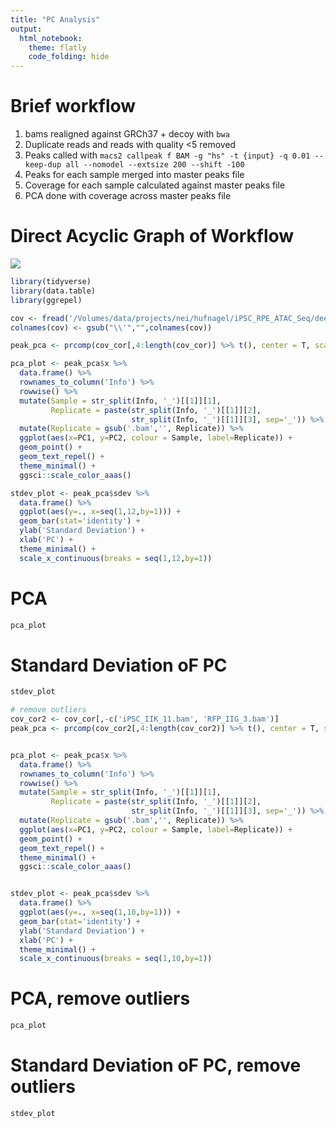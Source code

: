 ```yaml
---
title: "PC Analysis"
output: 
  html_notebook:
    theme: flatly
    code_folding: hide
---
```


# Brief workflow

  1. bams realigned against GRCh37 + decoy with `bwa`
  2. Duplicate reads and reads with quality <5 removed
  3. Peaks called with `macs2 callpeak f BAM -g "hs" -t {input} -q 0.01 --keep-dup all --nomodel --extsize 200 --shift -100`
  4. Peaks for each sample merged into master peaks file
  5. Coverage for each sample calculated against master peaks file
  6. PCA done with coverage across master peaks file
  
# Direct Acyclic Graph of Workflow
![](../dag.svg)

```r
library(tidyverse)
library(data.table)
library(ggrepel)

cov <- fread('/Volumes/data/projects/nei/hufnagel/iPSC_RPE_ATAC_Seq/deeptools/multiBamSummary.tsv')
colnames(cov) <- gsub("\\'","",colnames(cov))

peak_pca <- prcomp(cov_cor[,4:length(cov_cor)] %>% t(), center = T, scale= T)

pca_plot <- peak_pca$x %>%  
  data.frame() %>% 
  rownames_to_column('Info') %>%
  rowwise() %>% 
  mutate(Sample = str_split(Info, '_')[[1]][1],
         Replicate = paste(str_split(Info, '_')[[1]][2],
                           str_split(Info, '_')[[1]][3], sep='_')) %>% 
  mutate(Replicate = gsub('.bam','', Replicate)) %>% 
  ggplot(aes(x=PC1, y=PC2, colour = Sample, label=Replicate)) + 
  geom_point() +
  geom_text_repel() +
  theme_minimal() +
  ggsci::scale_color_aaas()

stdev_plot <- peak_pca$sdev %>% 
  data.frame() %>% 
  ggplot(aes(y=., x=seq(1,12,by=1))) + 
  geom_bar(stat='identity') + 
  ylab('Standard Deviation') + 
  xlab('PC') + 
  theme_minimal() + 
  scale_x_continuous(breaks = seq(1,12,by=1))
```

# PCA
```r
pca_plot
```

# Standard Deviation oF PC
```r
stdev_plot
```

```r
# remove outliers
cov_cor2 <- cov_cor[,-c('iPSC_IIK_11.bam', 'RFP_IIG_3.bam')]
peak_pca <- prcomp(cov_cor2[,4:length(cov_cor2)] %>% t(), center = T, scale= T)


pca_plot <- peak_pca$x %>%  
  data.frame() %>% 
  rownames_to_column('Info') %>%
  rowwise() %>% 
  mutate(Sample = str_split(Info, '_')[[1]][1],
         Replicate = paste(str_split(Info, '_')[[1]][2],
                           str_split(Info, '_')[[1]][3], sep='_')) %>% 
  mutate(Replicate = gsub('.bam','', Replicate)) %>% 
  ggplot(aes(x=PC1, y=PC2, colour = Sample, label=Replicate)) + 
  geom_point() +
  geom_text_repel() +
  theme_minimal() +
  ggsci::scale_color_aaas()


stdev_plot <- peak_pca$sdev %>% 
  data.frame() %>% 
  ggplot(aes(y=., x=seq(1,10,by=1))) + 
  geom_bar(stat='identity') + 
  ylab('Standard Deviation') + 
  xlab('PC') + 
  theme_minimal() + 
  scale_x_continuous(breaks = seq(1,10,by=1))
```

# PCA, remove outliers
```r
pca_plot
```

# Standard Deviation oF PC, remove outliers
```r
stdev_plot
```